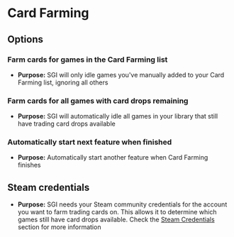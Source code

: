 # Card Farming

## Options

### Farm cards for games in the Card Farming list
* **Purpose:** SGI will only idle games you've manually added to your Card Farming list, ignoring all others

### Farm cards for all games with card drops remaining

* **Purpose:** SGI will automatically idle all games in your library that still have trading card drops available

### Automatically start next feature when finished

* **Purpose:** Automatically start another feature when Card Farming finishes

## Steam credentials

* **Purpose:** SGI needs your Steam community credentials for the account you want to farm trading cards on. This allows it to determine which games still have card drops available. Check the [Steam Credentials](/docs/steam-credentials) section for more information